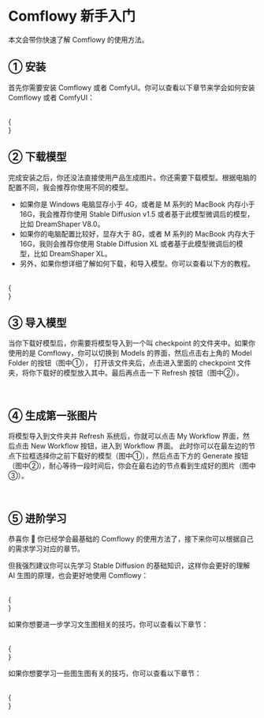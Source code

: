
# Comflowy 新手入门

本文会带你快速了解 Comflowy 的使用方法。

## ① 安装

首先你需要安装 Comflowy 或者 ComfyUI。你可以查看以下章节来学会如何安装 Comflowy 或者 ComfyUI：

<br/>
{
  <div className="flex flex-wrap justify-start gap-4">
    <Cards 
      image={"/install-comfyui-and-model/install-banner.png"}
      title={"安装"}
      href={"../preparation-for-study/install"}
      tag={"教程"}
    />
    <Cards 
      image={"/blog/comflowy-faq/cardbanner.png"}
      title={"Comflowy FAQ"}
      href={"../blog/comflowy-faq"}
      tag={"教程"}
    />
  </div>
}


## ② 下载模型

完成安装之后，你还没法直接使用产品生成图片。你还需要下载模型。根据电脑的配置不同，我会推荐你使用不同的模型。

* 如果你是 Windows 电脑显存小于 4G，或者是 M 系列的 MacBook 内存小于 16G，我会推荐你使用 Stable Diffusion v1.5 或者基于此模型微调后的模型，比如 DreamShaper V8.0。
* 如果你的电脑配置比较好，显存大于 8G，或者 M 系列的 MacBook 内存大于 16G，我则会推荐你使用 Stable Diffusion XL 或者基于此模型微调后的模型，比如 DreamShaper XL。
* 另外，如果你想详细了解如何下载，和导入模型。你可以查看以下方的教程。

<br/>
{
  <div className="flex flex-wrap justify-start gap-4">
    <Cards 
      image={"/model/dream-shaper/banner.png"}
      title={"DreamShaper V8.0"}
      href={"/model/dream-shaper-v-8"}
      tag={"Checkpoint"}
    />
    <Cards 
      image={"/model/dream-shaper-xl/banner.png"}
      title={"DreamShaper XL"}
      href={"/model/dream-shaper-xl"}
      tag={"Checkpoint"}
    />
    <Cards 
      image={"/install-comfyui-and-model/download-banner.png"}
      title={"下载和导入模型"}
      href={"../preparation-for-study/model"}
      tag={"教程"}
    />
  </div>
}

## ③ 导入模型

当你下载好模型后，你需要将模型导入到一个叫 checkpoint 的文件夹中。如果你使用的是 Comflowy，你可以切换到 Models 的界面，然后点击右上角的 Model Folder 的按钮（图中①），
打开该文件夹后，点击进入里面的 checkpoint 文件夹，将你下载好的模型放入其中。最后再点击一下 Refresh 按钮（图中②）。

<br/>
<PhotoProvider>
  <PhotoView src="/install-comfyui-and-model/023.png">
      <img src="/install-comfyui-and-model/023.png" alt="" className='rounded-lg'/>
  </PhotoView>
</PhotoProvider>

## ④ 生成第一张图片

将模型导入到文件夹并 Refresh 系统后，你就可以点击 My Workflow 界面，然后点击 New Workflow 按钮，进入到 Workflow 界面。
此时你可以在最左边的节点下拉框选择你之前下载好的模型（图中①），然后点击下方的 Generate 按钮（图中②），耐心等待一段时间后，你会在最右边的节点看到生成好的图片（图中③）。

<br/>
<PhotoProvider>
  <PhotoView src="/stable-diffusion-foundation/009.png">
      <img src="/stable-diffusion-foundation/009.png" alt="" className='rounded-lg'/>
  </PhotoView>
</PhotoProvider>

## ⑤ 进阶学习

恭喜你 🎉
你已经学会最基础的 Comflowy 的使用方法了，接下来你可以根据自己的需求学习对应的章节。

但我强烈建议你可以先学习 Stable Diffusion 的基础知识，这样你会更好的理解 AI 生图的原理，也会更好地使用 Comflowy：

<br/>
{
  <div className="flex flex-wrap justify-start gap-4">
    <Cards 
      image={"/stable-diffusion-foundation/cardbanner.png"}
      title={"Stable Diffusion 基础"}
      href={"../basics/stable-diffusion-foundation"}
      tag={"教程"}
    />
    <Cards 
      image={"/comfyui-foundation/cardbanner001.png"}
      title={"Comflowy Basic ①"}
      href={"../basics/comfyui-foundation"}
      tag={"教程"}
    />
    <Cards 
      image={"/comfyui-foundation/cardbanner002.png"}
      title={"Comflowy Basic ②"}
      href={"../basics/basic-nodes"}
      tag={"教程"}
    />
  </div>
}

如果你想要进一步学习文生图相关的技巧，你可以查看以下章节：

<br/>
{
  <div className="flex flex-wrap justify-start gap-4">
    <Cards 
      image={"/stable-diffusion-prompt/cardbanner001.png"}
      title={"SD Prompt 基础"}
      href={"../basics/prompt"}
      tag={"教程"}
    />
    <Cards 
      image={"/stable-diffusion-prompt/cardbanner002.png"}
      title={"Embedding"}
      href={"../basics/embedding"}
      tag={"教程"}
    />
    <Cards 
      image={"/comfyui-lora/cardbanner.png"}
      title={"LoRA"}
      href={"../basics/lora"}
      tag={"教程"}
    />
  </div>
}

如果你想要学习一些图生图有关的技巧，你可以查看以下章节：

<br/>
{
  <div className="flex flex-wrap justify-start gap-4">
    <Cards 
      image={"/comfyui-img2img/cardbanner.png"}
      title={"图生图基础"}
      href={"../advanced/image-to-image"}
      tag={"教程"}
    />
    <Cards 
      image={"/comfyui-upscale/cardbanner.png"}
      title={"Upscale"}
      href={"../advanced/upscale"}
      tag={"教程"}
    />
    <Cards 
      image={"/comfyui-inoutpainting/banner.png"}
      title={"In/Outpainting"}
      href={"/advanced/in-out-painting"}
      tag={"教程"}
    />
    <Cards 
      image={"/comfyui-controlnet/cardbanner.png"}
      title={"ControlNet"}
      href={"../advanced/controlnet"}
      tag={"教程"}
    />
  </div>
}

